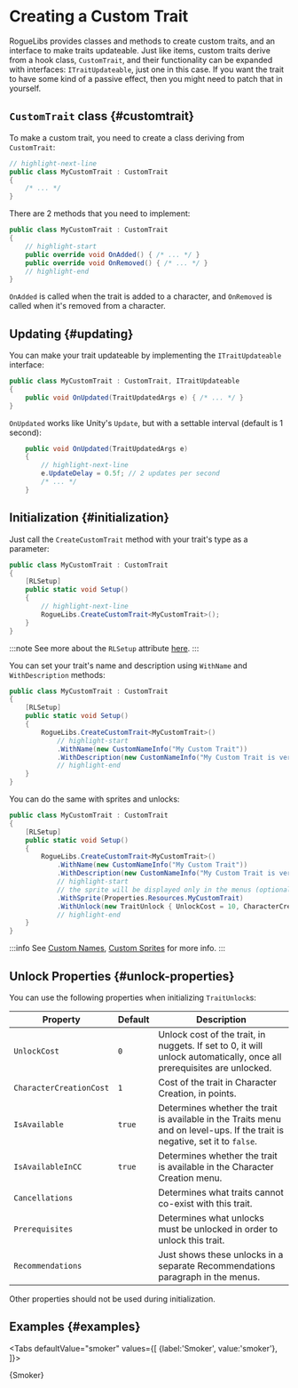 # Creating a Custom Trait

RogueLibs provides classes and methods to create custom traits, and an interface to make traits updateable. Just like items, custom traits derive from a hook class, `CustomTrait`, and their functionality can be expanded with interfaces: `ITraitUpdateable`, just one in this case. If you want the trait to have some kind of a passive effect, then you might need to patch that in yourself.


## `CustomTrait` class {#customtrait}

To make a custom trait, you need to create a class deriving from `CustomTrait`:

```csharp title="MyCustomTrait.cs"
// highlight-next-line
public class MyCustomTrait : CustomTrait
{
    /* ... */
}
```

There are 2 methods that you need to implement:

```csharp title="MyCustomTrait.cs"
public class MyCustomTrait : CustomTrait
{
    // highlight-start
    public override void OnAdded() { /* ... */ }
    public override void OnRemoved() { /* ... */ }
    // highlight-end
}
```

`OnAdded` is called when the trait is added to a character, and `OnRemoved` is called when it's removed from a character.

## Updating {#updating}

You can make your trait updateable by implementing the `ITraitUpdateable` interface:

```csharp title="MyCustomTrait.cs"
public class MyCustomTrait : CustomTrait, ITraitUpdateable
{
    public void OnUpdated(TraitUpdatedArgs e) { /* ... */ }
}
```

`OnUpdated` works like Unity's `Update`, but with a settable interval (default is 1 second):

```csharp
    public void OnUpdated(TraitUpdatedArgs e)
    {
        // highlight-next-line
        e.UpdateDelay = 0.5f; // 2 updates per second
        /* ... */
    }
```

## Initialization {#initialization}

Just call the `CreateCustomTrait` method with your trait's type as a parameter:

```csharp title="MyCustomTrait.cs"
public class MyCustomTrait : CustomTrait
{
    [RLSetup]
    public static void Setup()
    {
        // highlight-next-line
        RogueLibs.CreateCustomTrait<MyCustomTrait>();
    }
}
```

:::note
See more about the `RLSetup` attribute [here](../patching-utilities#rlsetup).
:::

You can set your trait's name and description using `WithName` and `WithDescription` methods:

```csharp title="MyCustomTrait.cs"
public class MyCustomTrait : CustomTrait
{
    [RLSetup]
    public static void Setup()
    {
        RogueLibs.CreateCustomTrait<MyCustomTrait>()
            // highlight-start
            .WithName(new CustomNameInfo("My Custom Trait"))
            .WithDescription(new CustomNameInfo("My Custom Trait is very cool and does a lot of great stuff"));
            // highlight-end
    }
}
```

You can do the same with sprites and unlocks:

```csharp title="MyCustomTrait.cs"
public class MyCustomTrait : CustomTrait
{
    [RLSetup]
    public static void Setup()
    {
        RogueLibs.CreateCustomTrait<MyCustomTrait>()
            .WithName(new CustomNameInfo("My Custom Trait"))
            .WithDescription(new CustomNameInfo("My Custom Trait is very cool and does a lot of great stuff"))
            // highlight-start
            // the sprite will be displayed only in the menus (optional)
            .WithSprite(Properties.Resources.MyCustomTrait)
            .WithUnlock(new TraitUnlock { UnlockCost = 10, CharacterCreationCost = 5 });
            // highlight-end
    }
}
```

:::info
See [Custom Names](../names/custom-names), [Custom Sprites](../custom-sprites) for more info.
:::

## Unlock Properties {#unlock-properties}

You can use the following properties when initializing `TraitUnlock`s:

Property                | Default | Description
------------------------|---------|------------
`UnlockCost`            | `0`     | Unlock cost of the trait, in nuggets. If set to 0, it will unlock automatically, once all prerequisites are unlocked.
`CharacterCreationCost` | `1`     | Cost of the trait in Character Creation, in points.
`IsAvailable`           | `true`  | Determines whether the trait is available in the Traits menu and on level-ups. If the trait is negative, set it to `false`.
`IsAvailableInCC`       | `true`  | Determines whether the trait is available in the Character Creation menu.
`Cancellations`         |         | Determines what traits cannot co-exist with this trait.
`Prerequisites`         |         | Determines what unlocks must be unlocked in order to unlock this trait.
`Recommendations`       |         | Just shows these unlocks in a separate Recommendations paragraph in the menus.

Other properties should not be used during initialization.

## Examples {#examples}



<Tabs
    defaultValue="smoker"
    values={[
        {label:'Smoker', value:'smoker'},
    ]}>
<TabItem value="smoker">

<CodeSnippet>{Smoker}</CodeSnippet>

</TabItem>
</Tabs>
